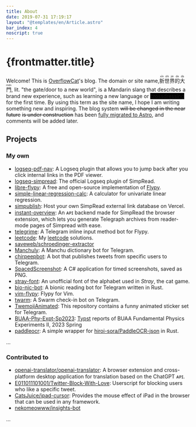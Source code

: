 ---
title: About
date: 2019-07-31 17:19:17
layout: "@templates/en/Article.astro"
bar_index: 4
noscript: true
---


# {frontmatter.title}

Welcome! This is [OverflowCat](https://github.com/OverflowCat)'s blog.
The domain
or site name, <span lang="zh"><ruby>新<rt>xīn</rt></ruby><ruby>世<rt>shì</rt></ruby><ruby>界<rt>jiè</rt></ruby><ruby>的<rt>de</rt></ruby><ruby>大<rt>dà</rt></ruby><ruby>門<rt>mén</rt></ruby></span>,
lit. "the gate/door to a new world",
is a Mandarin slang that describes a brand new experience,
such as learning a new language or <span style="background-color: black;">crossdressing</span> for the first time.
By using this term as the site name, I hope I am writing something new
and inspiring.
The blog system <Del>will be changed in the near future</Del> <Del>is under construction</Del>
<Add>has been <a href="/astro/migration">fully migrated to Astro</a></Add>, and comments will be added later.

## Projects

### My own

- [logseq-pdf-nav](https://github.com/OverflowCat/logseq-pdf-nav): A Logseq plugin that allows you to jump back after you click internal links in the PDF viewer.
- [logseq-simpread](https://github.com/OverflowCat/logseq-simpread): The official Logseq plugin of SimpRead.
- [libre-flypy](https://github.com/OverflowCat/libre-flypy): A free and open-source implementation of [Flypy](https://flypy.com).
- [simple-linear-regression-calc](https://github.com/OverflowCat/simple-linear-regression-calc): A calculator for univariate linear regression.
- [simpublish](https://github.com/OverflowCat/simpublish): Host your own SimpRead external link database on Vercel.
- [instant-overview](https://github.com/OverflowCat/instant-overview): An ᴀᴘɪ backend made for SimpRead the browser extension, which lets you generate Telegraph archives from reader-mode pages of Simpread with ease.
- [telegrime](https://github.com/OverflowCat/telegrime): A Telegram inline input method bot for Flypy.
- [leetcode](https://github.com/OverflowCat/leetcode): My [leetcode](https://leetcode.com/OverflowCat/) solutions.
- [saveweb/schroedinger-extractor](https://github.com/saveweb/schroedinger-extractor)
- [Manchuly](https://github.com/OverflowCat/Manchuly): A Manchu dictionary bot for Telegram.
- [chirpeepbot](https://github.com/OverflowCat/chirpeepbot): A bot that publishes tweets from specific users to Telegram.
- [SpacedScreenshot](https://github.com/OverflowCat/SpacedScreenshot): A C# application for timed screenshots, saved as PNG.
- [stray-font](https://github.com/OverflowCat/stray-font): An unofficial font of the alphabet used in *Stray*, the cat game.
- [bio-nic-bot](https://github.com/OverflowCat/bio-nic-bot): A bionic reading bot for Telegram written in Rust.
- [vim-flypy](https://github.com/OverflowCat/vim-flypy): Flypy for Vim.
- [twarm](https://github.com/OverflowCat/twarm): A Swarm check-in bot on Telegram.
- [TwemojiAnimated](https://github.com/OverflowCat/TwemojiAnimated): This repository contains a funny animated sticker set for Telegram.
- [BUAA-Phy-Expt-Sp2023](https://github.com/OverflowCat/BUAA-Phy-Expt-Sp2023): [Typst](https://typst.app/) reports of BUAA Fundamental Physics Experiments II, 2023 Spring
- [paddleocr](https://github.com/OverflowCat/paddleocr): A simple wrapper for [hiroi-sora/PaddleOCR-json](https://github.com/hiroi-sora/PaddleOCR-json/) in Rust.

…

### Contributed to

- [openai-translator/openai-translator](https://github.com/openai-translator/openai-translator): A browser extension and cross-platform desktop application for translation based on the ChatGPT ᴀᴘɪ.
- [E011011101001/Twitter-Block-With-Love](https://github.com/E011011101001/Twitter-Block-With-Love): Userscript for blocking users who like a specific tweet.
- [CatsJuice/ipad-cursor](https://github.com/CatsJuice/ipad-cursor): Provides the mouse effect of iPad in the browser that can be used in any framework.
- [nekomeowww/insights-bot](https://github.com/nekomeowww/insights-bot)

…
